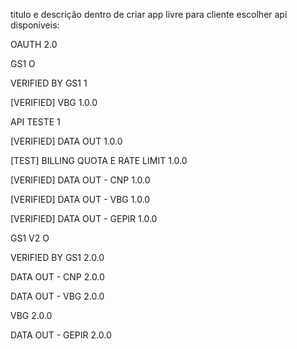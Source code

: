 titulo e descrição dentro de criar app livre para cliente escolher
api disponiveis:

OAUTH 2.0

GS1 O

VERIFIED BY GS1 1

[VERIFIED] VBG 1.0.0

API TESTE 1

[VERIFIED] DATA OUT 1.0.0

[TEST] BILLING QUOTA E RATE LIMIT 1.0.0

[VERIFIED] DATA OUT - CNP 1.0.0

[VERIFIED] DATA OUT - VBG 1.0.0

[VERIFIED] DATA OUT - GEPIR 1.0.0

GS1 V2 O

VERIFIED BY GS1 2.0.0

DATA OUT - CNP 2.0.0

DATA OUT - VBG 2.0.0

VBG 2.0.0

DATA OUT - GEPIR 2.0.0